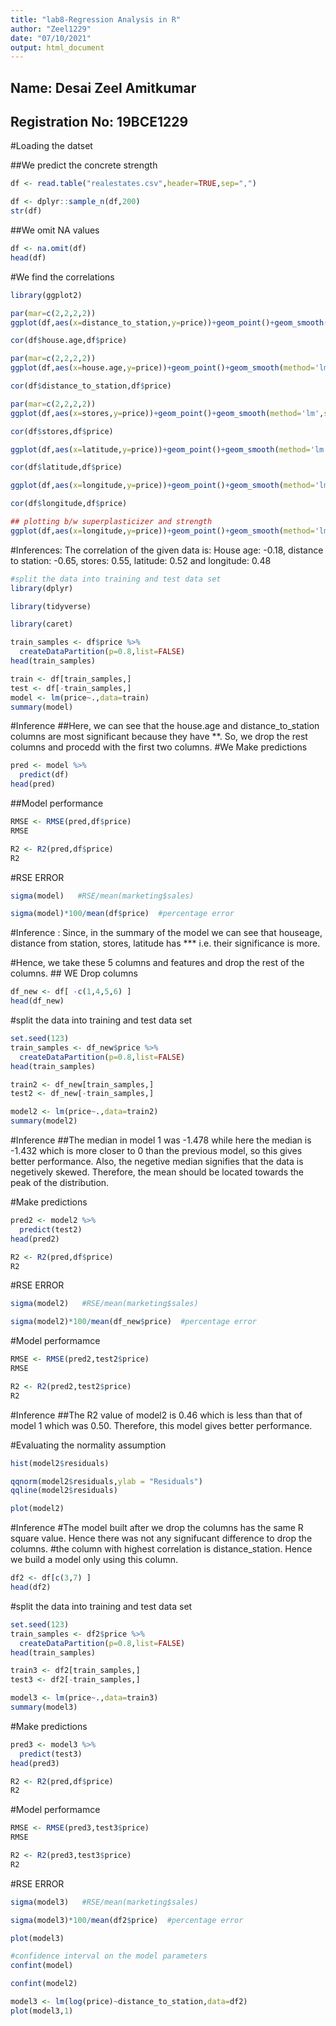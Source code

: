 ---
title: "lab8-Regression Analysis in R"
author: "Zeel1229"
date: "07/10/2021"
output: html_document
---



## Name: Desai Zeel Amitkumar
## Registration No: 19BCE1229

#Loading the datset

##We predict the concrete strength

```{r}
df <- read.table("realestates.csv",header=TRUE,sep=",")

df <- dplyr::sample_n(df,200)
str(df)
```
##We omit NA values

```{r}
df <- na.omit(df)
head(df)
```

#We find the correlations

```{r}
library(ggplot2)
```

```{r}
par(mar=c(2,2,2,2))
ggplot(df,aes(x=distance_to_station,y=price))+geom_point()+geom_smooth(method='lm',se=FALSE)
```

```{r}
cor(df$house.age,df$price)
```

```{r}
par(mar=c(2,2,2,2))
ggplot(df,aes(x=house.age,y=price))+geom_point()+geom_smooth(method='lm',se=FALSE)
```




```{r}
cor(df$distance_to_station,df$price)
```

```{r}
par(mar=c(2,2,2,2))
ggplot(df,aes(x=stores,y=price))+geom_point()+geom_smooth(method='lm',se=FALSE)
```

```{r}
cor(df$stores,df$price)
```

```{r}

ggplot(df,aes(x=latitude,y=price))+geom_point()+geom_smooth(method='lm',se=FALSE)
```



```{r}
cor(df$latitude,df$price)
```

```{r}
ggplot(df,aes(x=longitude,y=price))+geom_point()+geom_smooth(method='lm',se=FALSE)
```






```{r}
cor(df$longitude,df$price)
```

```{r}
## plotting b/w superplasticizer and strength
ggplot(df,aes(x=longitude,y=price))+geom_point()+geom_smooth(method='lm',se=FALSE)
```


#Inferences: The correlation of the given data is: House age: -0.18, distance to station: -0.65, stores: 0.55, latitude: 0.52 and longitude: 0.48

```{r}
#split the data into training and test data set
library(dplyr)

```

```{r}
library(tidyverse)
```


```{r}
library(caret)
```


```{r}
train_samples <- df$price %>%
  createDataPartition(p=0.8,list=FALSE)
head(train_samples)
```


```{r}
train <- df[train_samples,]
test <- df[-train_samples,]
model <- lm(price~.,data=train)
summary(model)
```

#Inference
##Here, we can see that the house.age and distance_to_station columns are most significant because they have **. So, we drop the rest columns and procedd with the first two columns.
#We Make predictions

```{r}
pred <- model %>%
  predict(df)
head(pred)
```
##Model performance

```{r}
RMSE <- RMSE(pred,df$price)
RMSE
```

```{r}
R2 <- R2(pred,df$price)
R2
```

#RSE ERROR

```{r}
sigma(model)   #RSE/mean(marketing$sales)
```

```{r}
sigma(model)*100/mean(df$price)  #percentage error
```

#Inference : Since, in the summary of the model we can see that houseage, distance from station, stores, latitude has *** i.e. their significance is more.

#Hence, we take these 5 columns and features and drop the rest of the columns.
## WE Drop columns

```{r}
df_new <- df[ -c(1,4,5,6) ]
head(df_new)
```

#split the data into training and test data set

```{r}
set.seed(123)
train_samples <- df_new$price %>%
  createDataPartition(p=0.8,list=FALSE)
head(train_samples)
```

```{r}
train2 <- df_new[train_samples,]
test2 <- df_new[-train_samples,]

model2 <- lm(price~.,data=train2)
summary(model2)
```

#Inference
##The median in model 1 was -1.478 while here the median is -1.432 which is more closer to 0 than the previous model, so this gives better performance. Also, the negetive median signifies that the data is negetively skewed. Therefore, the mean should be located towards the peak of the distribution.

#Make predictions

```{r}
pred2 <- model2 %>%
  predict(test2)
head(pred2)
```

```{r}
R2 <- R2(pred,df$price)
R2
```

#RSE ERROR

```{r}
sigma(model2)   #RSE/mean(marketing$sales)
```

```{r}
sigma(model2)*100/mean(df_new$price)  #percentage error
```

#Model performamce

```{r}
RMSE <- RMSE(pred2,test2$price)
RMSE
```

```{r}
R2 <- R2(pred2,test2$price)
R2
```
#Inference
##The R2 value of model2 is 0.46 which is less than that of model 1 which was 0.50. Therefore, this model gives better performance.

#Evaluating the normality assumption



```{r}
hist(model2$residuals)
```

```{r}
qqnorm(model2$residuals,ylab = "Residuals")
qqline(model2$residuals)
```

```{r}
plot(model2)
```
#Inference
#The model built after we drop the columns  has the same R square value. Hence there was not any signifucant difference to drop the columns.
#the column with highest correlation is distance_station. Hence we build a model only using this column.

```{r}
df2 <- df[c(3,7) ]
head(df2)
```


#split the data into training and test data set

```{r}
set.seed(123)
train_samples <- df2$price %>%
  createDataPartition(p=0.8,list=FALSE)
head(train_samples)
```

```{r}
train3 <- df2[train_samples,]
test3 <- df2[-train_samples,]

model3 <- lm(price~.,data=train3)
summary(model3)
```


#Make predictions

```{r}
pred3 <- model3 %>%
  predict(test3)
head(pred3)
```

```{r}
R2 <- R2(pred,df$price)
R2
```

#Model performamce

```{r}
RMSE <- RMSE(pred3,test3$price)
RMSE
```

```{r}
R2 <- R2(pred3,test3$price)
R2
```

#RSE ERROR

```{r}
sigma(model3)   #RSE/mean(marketing$sales)
```

```{r}
sigma(model3)*100/mean(df2$price)  #percentage error
```
```{r}
plot(model3)
```


```{r}
#confidence interval on the model parameters
confint(model)
```

```{r}
confint(model2)
```

```{r}
model3 <- lm(log(price)~distance_to_station,data=df2)
plot(model3,1)
```




